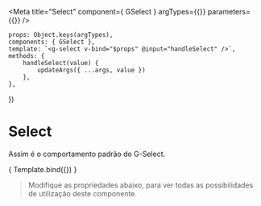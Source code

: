 
<Meta
    title="Select"
    component={ GSelect }
    argTypes={{}}
    parameters={{}}
/>

    props: Object.keys(argTypes),
    components: { GSelect },
    template: `<g-select v-bind="$props" @input="handleSelect" />`,
    methods: {
        handleSelect(value) {
            updateArgs({ ...args, value })
        },
    },
})

# Select

Assim é o comportamento padrão do G-Select.

<Canvas>
    <Story 
        name="Select"
        args={{
            input: action('input'),
            options: [
                { value: '1', label: 'Option 1' },
                { value: '2', label: 'Option 2' }
            ],
            value: '',
            placeholder: 'Selecione uma opção',
        }}
    >
        { Template.bind({}) }
    </Story>
</Canvas>

> Modifique as propriedades abaixo, para ver todas as possibilidades de utilização deste componente.

<ArgsTable story="Select" />
